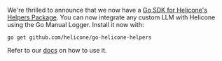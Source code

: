 We're thrilled to announce that we now have a <a href="https://github.com/helicone/go-helicone-helpers" target="_blank" rel="noopener">Go SDK for Helicone's Helpers Package</a>. You can now integrate any custom LLM with Helicone using the Go Manual Logger. Install it now with:

```
go get github.com/helicone/go-helicone-helpers
```

Refer to our <a href="https://docs.helicone.ai/getting-started/integration-method/manual-logger-go" target="_blank" rel="noopener">docs</a> on how to use it.